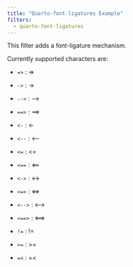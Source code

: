 ```yaml
---
title: "Quarto-font-ligatures Example"
filters:
  - quarto-font-ligatures
---
```


This filter adds a font-ligature mechanism.

Currently supported characters are:

- `=>` : =>

- `->` : ->

- `-->` : -->

- `==>` : ==>

- `<-` : <-

- `<--` : <--

- `<=` : <=

- `<==` : <==

- `<->` : <->

- `<=>` : <=>

- `<-->` : <-->

- `<==>` : <==>

- `!=` : !=

- `>=` : >=

- `=<` : =<
